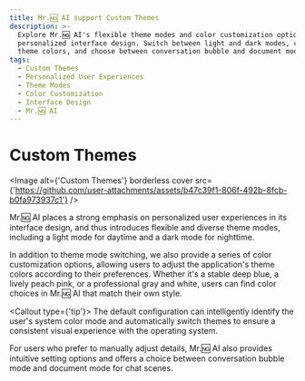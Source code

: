 ```yaml
---
title: Mr.🆖 AI support Custom Themes
description: >-
  Explore Mr.🆖 AI's flexible theme modes and color customization options for a
  personalized interface design. Switch between light and dark modes, customize
  theme colors, and choose between conversation bubble and document modes.
tags:
  - Custom Themes
  - Personalized User Experiences
  - Theme Modes
  - Color Customization
  - Interface Design
  - Mr.🆖 AI
---
```


# Custom Themes

<Image alt={'Custom Themes'} borderless cover src={'https://github.com/user-attachments/assets/b47c39f1-806f-492b-8fcb-b0fa973937c1'} />

Mr.🆖 AI places a strong emphasis on personalized user experiences in its interface design, and thus introduces flexible and diverse theme modes, including a light mode for daytime and a dark mode for nighttime.

In addition to theme mode switching, we also provide a series of color customization options, allowing users to adjust the application's theme colors according to their preferences. Whether it's a stable deep blue, a lively peach pink, or a professional gray and white, users can find color choices in Mr.🆖 AI that match their own style.

<Callout type={'tip'}>
  The default configuration can intelligently identify the user's system color mode and
  automatically switch themes to ensure a consistent visual experience with the operating system.
</Callout>

For users who prefer to manually adjust details, Mr.🆖 AI also provides intuitive setting options and offers a choice between conversation bubble mode and document mode for chat scenes.
